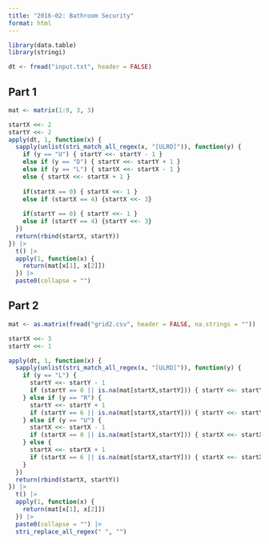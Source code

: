 ```yaml
---
title: "2016-02: Bathroom Security"
format: html
---
```


```r
library(data.table)
library(stringi)
```

```r
dt <- fread("input.txt", header = FALSE)
```

## Part 1

```r
mat <- matrix(1:9, 3, 3)

startX <<- 2
startY <<- 2
apply(dt, 1, function(x) {
  sapply(unlist(stri_match_all_regex(x, "[ULRD]")), function(y) {
    if (y == "U") { startY <<- startY - 1 }
    else if (y == "D") { startY <<- startY + 1 }
    else if (y == "L") { startX <<- startX - 1 }
    else { startX <<- startX + 1 }
    
    if(startX == 0) { startX <<- 1 }
    else if (startX == 4) {startX <<- 3}
    
    if(startY == 0) { startY <<- 1 }
    else if (startY == 4) {startY <<- 3}
  })
  return(rbind(startX, startY))
}) |> 
  t() |>
  apply(1, function(x) {
    return(mat[x[1], x[2]])
  }) |>
  paste0(collapse = "")
```

## Part 2

```r
mat <- as.matrix(fread("grid2.csv", header = FALSE, na.strings = ""))

startX <<- 3
startY <<- 1

apply(dt, 1, function(x) {
  sapply(unlist(stri_match_all_regex(x, "[ULRD]")), function(y) {
    if (y == "L") { 
      startY <<- startY - 1
      if (startY == 0 || is.na(mat[startX,startY])) { startY <<- startY + 1 }
    } else if (y == "R") { 
      startY <<- startY + 1 
      if (startY == 6 || is.na(mat[startX,startY])) { startY <<- startY - 1 }
    } else if (y == "U") { 
      startX <<- startX - 1 
      if (startX == 0 || is.na(mat[startX,startY])) { startX <<- startX + 1 }
    } else { 
      startX <<- startX + 1 
      if (startX == 6 || is.na(mat[startX,startY])) { startX <<- startX - 1 }
    }
  })
  return(rbind(startX, startY))
}) |> 
  t() |>
  apply(1, function(x) {
    return(mat[x[1], x[2]])
  }) |>
  paste0(collapse = "") |>
  stri_replace_all_regex(" ", "")
```

